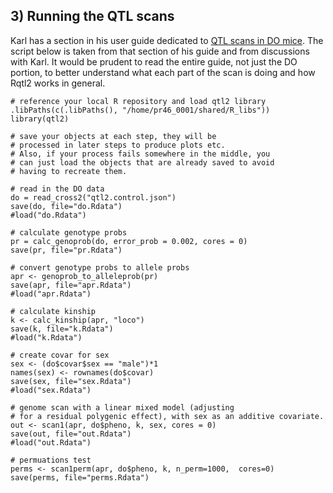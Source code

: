 ## 3) Running the QTL scans

Karl has a section in his user guide dedicated to [QTL scans in DO mice](http://kbroman.org/qtl2/assets/vignettes/user_guide.html#qtl_analysis_in_diversity_outbred_mice).  The script below is taken from that section of his guide and from discussions with Karl.  It would be prudent to read the entire guide, not just the DO portion, to better understand what each part of the scan is doing and how Rqtl2 works in general.

```
# reference your local R repository and load qtl2 library
.libPaths(c(.libPaths(), "/home/pr46_0001/shared/R_libs"))
library(qtl2)

# save your objects at each step, they will be 
# processed in later steps to produce plots etc.
# Also, if your process fails somewhere in the middle, you
# can just load the objects that are already saved to avoid 
# having to recreate them.  

# read in the DO data
do = read_cross2("qtl2.control.json")
save(do, file="do.Rdata")
#load("do.Rdata")

# calculate genotype probs
pr = calc_genoprob(do, error_prob = 0.002, cores = 0)
save(pr, file="pr.Rdata")

# convert genotype probs to allele probs
apr <- genoprob_to_alleleprob(pr)
save(apr, file="apr.Rdata")
#load("apr.Rdata")

# calculate kinship
k <- calc_kinship(apr, "loco")
save(k, file="k.Rdata")
#load("k.Rdata")

# create covar for sex
sex <- (do$covar$sex == "male")*1
names(sex) <- rownames(do$covar)
save(sex, file="sex.Rdata")
#load("sex.Rdata")

# genome scan with a linear mixed model (adjusting
# for a residual polygenic effect), with sex as an additive covariate.
out <- scan1(apr, do$pheno, k, sex, cores = 0)
save(out, file="out.Rdata")
#load("out.Rdata")

# permuations test
perms <- scan1perm(apr, do$pheno, k, n_perm=1000,  cores=0)
save(perms, file="perms.Rdata")
```
